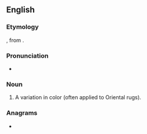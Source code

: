 ==English==

===Etymology===
{{bor|en|tr|abraş|withtext=1}}, from {{etyl|ar|en}} {{m|ar|أَبْرَش||dappled, mottled}}.

===Pronunciation===
* {{a|US}} {{IPA|/ˈɑ.bɹəʃ/|/ˈɑ.bɹɑʃ/|lang=en}}

===Noun===
{{en-noun|es}}

# A variation in color (often applied to Oriental rugs).

===Anagrams===
* {{anagrams|en|Barash|Bashar|Rabhas|bahars|sharab}}